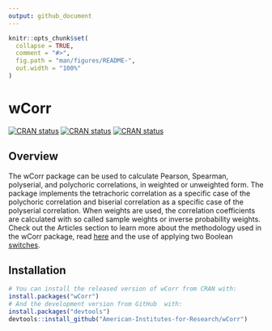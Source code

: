 ```yaml
---
output: github_document
---
```


<!-- README.md is generated from README.Rmd. Please edit that file -->

```r
knitr::opts_chunk$set(
  collapse = TRUE,
  comment = "#>",
  fig.path = "man/figures/README-",
  out.width = "100%"
)
```

# wCorr


<!-- badges: start -->

[![CRAN status](https://www.r-pkg.org/badges/version-ago/wCorr)](https://www.r-pkg.org/badges/version-ago/wCorr)
[![CRAN status](https://cranlogs.r-pkg.org/badges/wCorr)](https://cranlogs.r-pkg.org/badges/wCorr)
[![CRAN status](https://cranlogs.r-pkg.org/badges/grand-total/wCorr)](https://cranlogs.r-pkg.org/badges/grand-total/wCorr)

<!-- badges: end -->

## Overview

The wCorr package can be used to calculate Pearson, Spearman, polyserial, and polychoric correlations, in weighted or unweighted form. The package implements the tetrachoric correlation as a specific case of the polychoric correlation and biserial correlation as a specific case of the polyserial correlation. When weights are used, the correlation coefficients are calculated with so called sample weights or inverse probability weights. Check out the Articles section to learn more about the methodology used in the wCorr package, read [here](https://american-institutes-for-research.github.io/wCorr/articles/wCorrFormulas.html) and the use of applying two Boolean [switches](https://american-institutes-for-research.github.io/wCorr/articles/wCorrArguments.html).

## Installation




``` r
# You can install the released version of wCorr from CRAN with:
install.packages("wCorr")
# And the development version from GitHub  with:
install.packages("devtools")
devtools::install_github("American-Institutes-for-Research/wCorr")
```

